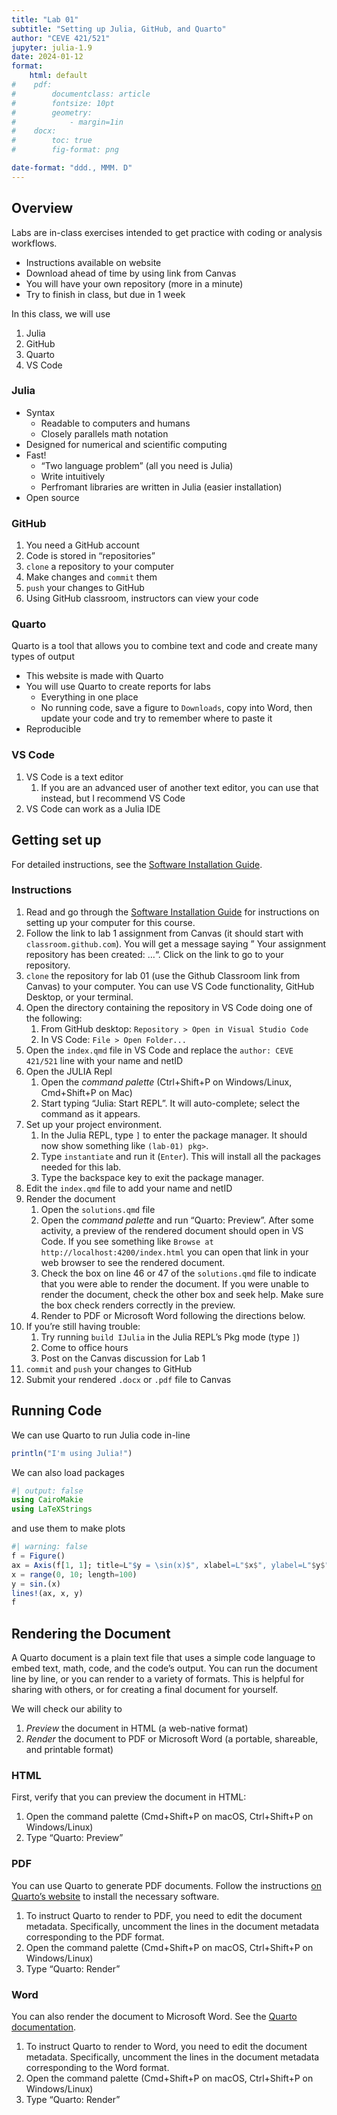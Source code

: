 ```yaml
---
title: "Lab 01"
subtitle: "Setting up Julia, GitHub, and Quarto"
author: "CEVE 421/521"
jupyter: julia-1.9
date: 2024-01-12
format: 
    html: default
#    pdf:
#        documentclass: article
#        fontsize: 10pt
#        geometry:
#            - margin=1in  
#    docx: 
#        toc: true
#        fig-format: png

date-format: "ddd., MMM. D"
---
```



## Overview

Labs are in-class exercises intended to get practice with coding or analysis workflows.

- Instructions available on website
- Download ahead of time by using link from Canvas
- You will have your own repository (more in a minute)
- Try to finish in class, but due in 1 week

In this class, we will use

1. Julia
1. GitHub
1. Quarto
1. VS Code

### Julia

- Syntax
    - Readable to computers and humans
    - Closely parallels math notation
- Designed for numerical and scientific computing
- Fast! 
    - "Two language problem" (all you need is Julia)
    - Write intuitively
    - Perfromant libraries are written in Julia (easier installation)
- Open source


### GitHub

1. You need a GitHub account
1. Code is stored in "repositories"
1. `clone` a repository to your computer
1. Make changes and `commit` them
1. `push` your changes to GitHub
1. Using GitHub classroom, instructors can view your code

### Quarto

Quarto is a tool that allows you to combine text and code and create many types of output

- This website is made with Quarto
- You will use Quarto to create reports for labs
    - Everything in one place
    - No running code, save a figure to `Downloads`, copy into Word, then update your code and try to remember where to paste it
- Reproducible

### VS Code

1. VS Code is a text editor
    1. If you are an advanced user of another text editor, you can use that instead, but I recommend VS Code
1. VS Code can work as a Julia IDE

## Getting set up

For detailed instructions, see the [Software Installation Guide](https://ceve-421-521.github.io/resources/setup.html).

### Instructions

1. Read and go through the [Software Installation Guide](https://ceve-421-521.github.io/resources/setup.html) for instructions on setting up your computer for this course.
2. Follow the link to lab 1 assignment from Canvas (it should start with `classroom.github.com`). You will get a message saying " Your assignment repository has been created: ...". Click on the link to go to your repository.
3. `clone` the repository for lab 01 (use the Github Classroom link from Canvas) to your computer. You can use VS Code functionality, GitHub Desktop, or your terminal.
4. Open the directory containing the repository in VS Code doing one of the following:
    1. From GitHub desktop: `Repository > Open in Visual Studio Code`
    2. In VS Code: `File > Open Folder...`
5. Open the `index.qmd` file in VS Code and replace the `author: CEVE 421/521` line with your name and netID
6. Open the JULIA Repl
    1. Open the *command palette* (Ctrl+Shift+P on Windows/Linux, Cmd+Shift+P on Mac)
    2. Start typing "Julia: Start REPL". It will auto-complete; select the command as it appears.
7. Set up your project environment.
    1. In the Julia REPL, type `]` to enter the package manager. It should now show something like `(lab-01) pkg>`.
    2. Type `instantiate` and run it (`Enter`). This will install all the packages needed for this lab.
    3. Type the backspace key to exit the package manager.
8. Edit the `index.qmd` file to add your name and netID
9. Render the document
    1. Open the `solutions.qmd` file
    2. Open the *command palette* and run "Quarto: Preview". After some activity, a preview of the rendered document should open in VS Code. If you see something like `Browse at http://localhost:4200/index.html` you can open that link in your web browser to see the rendered document.
    3. Check the box on line 46 or 47 of the `solutions.qmd` file to indicate that you were able to render the document. If you were unable to render the document, check the other box and seek help. Make sure the box check renders correctly in the preview.
    4. Render to PDF or Microsoft Word following the directions below.
10. If you're still having trouble:
    1. Try running `build IJulia` in the Julia REPL's Pkg mode (type `]`)
    1. Come to office hours
    1. Post on the Canvas discussion for Lab 1
11. `commit` and `push` your changes to GitHub
12. Submit your rendered `.docx` or `.pdf` file to Canvas

## Running Code

We can use Quarto to run Julia code in-line

```julia
println("I'm using Julia!")
```

We can also load packages

```julia
#| output: false
using CairoMakie
using LaTeXStrings
```

and use them to make plots

```julia
#| warning: false
f = Figure()
ax = Axis(f[1, 1]; title=L"$y = \sin(x)$", xlabel=L"$x$", ylabel=L"$y$")
x = range(0, 10; length=100)
y = sin.(x)
lines!(ax, x, y)
f
```

## Rendering the Document

A Quarto document is a plain text file that uses a simple code language to embed text, math, code, and the code's output.
You can run the document line by line, or you can render to a variety of formats.
This is helpful for sharing with others, or for creating a final document for yourself.

We will check our ability to

1. *Preview* the document in HTML (a web-native format)
2. *Render* the document to PDF or Microsoft Word (a portable, shareable, and printable format)

### HTML

First, verify that you can preview the document in HTML:

1. Open the command palette (Cmd+Shift+P on macOS, Ctrl+Shift+P on Windows/Linux)
1. Type "Quarto: Preview"

### PDF

You can use Quarto to generate PDF documents.
Follow the instructions [on Quarto's website](https://quarto.org/docs/output-formats/pdf-basics.html) to install the necessary software.

1. To instruct Quarto to render to PDF, you need to edit the document metadata. Specifically, uncomment the lines in the document metadata corresponding to the PDF format.
1. Open the command palette (Cmd+Shift+P on macOS, Ctrl+Shift+P on Windows/Linux)
1. Type "Quarto: Render"

### Word

You can also render the document to Microsoft Word.
See the [Quarto documentation](https://quarto.org/docs/output-formats/ms-word.html).

1. To instruct Quarto to render to Word, you need to edit the document metadata. Specifically, uncomment the lines in the document metadata corresponding to the Word format.
1. Open the command palette (Cmd+Shift+P on macOS, Ctrl+Shift+P on Windows/Linux)
1. Type "Quarto: Render"
